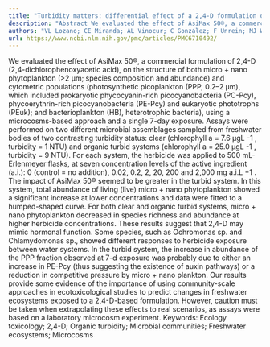 ```yaml
---
title: "Turbidity matters: differential effect of a 2,4-D formulation on the structure of microbial communities from clear and turbid freshwater systems"
description: "Abstract We evaluated the effect of AsiMax 50®, a commercial formulation of 2,4-D (2,4-dichlorophenoxyacetic acid), on the structure of both micro + nano phytoplankton (>2 μm; species composition and ..."
authors: "VL Lozano; CE Miranda; AL Vinocur; C González; F Unrein; MJ Wolansky; HN Pizarro"
url: https://www.ncbi.nlm.nih.gov/pmc/articles/PMC6710492/
---
```


We evaluated the effect of AsiMax 50®, a commercial formulation of 2,4-D (2,4-dichlorophenoxyacetic acid), on the structure of both micro + nano phytoplankton (>2 μm; species composition and abundance) and cytometric populations (photosynthetic picoplankton (PPP, 0.2–2 μm), which included prokaryotic phycocyanin-rich picocyanobacteria (PC-Pcy), phycoerythrin-rich picocyanobacteria (PE-Pcy) and eukaryotic phototrophs (PEuk); and bacterioplankton (HB), heterotrophic bacteria), using a microcosms-based approach and a single 7-day exposure. Assays were performed on two different microbial assemblages sampled from freshwater bodies of two contrasting turbidity status: clear (chlorophyll a = 7.6 μgL -1 , turbidity = 1 NTU) and organic turbid systems (chlorophyll a = 25.0 μgL -1 , turbidity = 9 NTU). For each system, the herbicide was applied to 500 mL-Erlenmeyer flasks, at seven concentration levels of the active ingredient (a.i.): 0 (control = no addition), 0.02, 0.2, 2, 20, 200 and 2,000 mg a.i.L −1 . The impact of AsiMax 50® seemed to be greater in the turbid system. In this system, total abundance of living (live) micro + nano phytoplankton showed a significant increase at lower concentrations and data were fitted to a humped-shaped curve. For both clear and organic turbid systems, micro + nano phytoplankton decreased in species richness and abundance at higher herbicide concentrations. These results suggest that 2,4-D may mimic hormonal function. Some species, such as Ochromonas sp. and Chlamydomonas sp., showed different responses to herbicide exposure between water systems. In the turbid system, the increase in abundance of the PPP fraction observed at 7-d exposure was probably due to either an increase in PE-Pcy (thus suggesting the existence of auxin pathways) or a reduction in competitive pressure by micro + nano plankton. Our results provide some evidence of the importance of using community-scale approaches in ecotoxicological studies to predict changes in freshwater ecosystems exposed to a 2,4-D-based formulation. However, caution must be taken when extrapolating these effects to real scenarios, as assays were based on a laboratory microcosm experiment. Keywords: Ecology toxicology; 2,4-D; Organic turbidity; Microbial communities; Freshwater ecosystems; Microcosms
